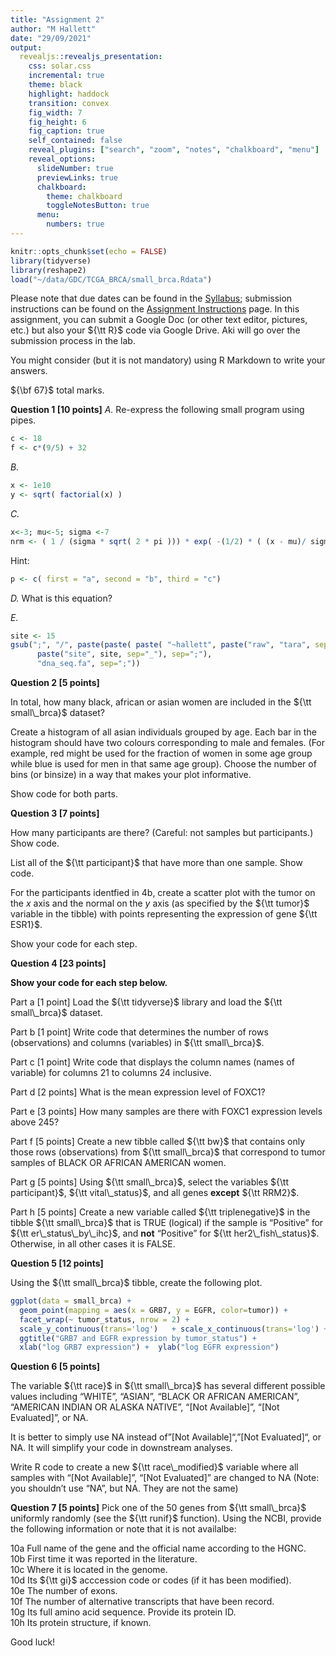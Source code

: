 ```yaml
---
title: "Assignment 2"
author: "M Hallett"
date: "29/09/2021"
output: 
  revealjs::revealjs_presentation:
    css: solar.css
    incremental: true
    theme: black
    highlight: haddock
    transition: convex
    fig_width: 7
    fig_height: 6
    fig_caption: true
    self_contained: false
    reveal_plugins: ["search", "zoom", "notes", "chalkboard", "menu"]
    reveal_options:
      slideNumber: true
      previewLinks: true
      chalkboard: 
        theme: chalkboard
        toggleNotesButton: true
      menu:
        numbers: true
---
```


```r
knitr::opts_chunk$set(echo = FALSE)
library(tidyverse)
library(reshape2)
load("~/data/GDC/TCGA_BRCA/small_brca.Rdata")
```

Please note that due dates can be found in the [Syllabus](/Syllabus); submission instructions can be found on the [Assignment Instructions](/Assignments) page. In this assignment, you can submit a Google Doc (or other text editor, pictures, etc.) but also your ${\tt R}$ code via Google Drive. 
Aki will go over the submission process in the lab.

You might consider (but it is not mandatory) using R Markdown to write your answers.

${\bf 67}$ total marks.

__Question 1 [10 points]__ 
_A._ Re-express the following small program using pipes. 
```r
c <- 18
f <- c*(9/5) + 32
```

_B._
```r
x <- 1e10
y <- sqrt( factorial(x) )
```

_C._
```r
x<-3; mu<-5; sigma <-7
nrm <- ( 1 / (sigma * sqrt( 2 * pi ))) * exp( -(1/2) * ( (x - mu)/ sigma )^2)
```

Hint: 
```r
p <- c( first = "a", second = "b", third = "c")
```

_D._ What is this equation?

_E._ 
```r
site <- 15
gsub(";", "/", paste(paste( paste( "~hallett", paste("raw", "tara", sep = ";"), sep = ";"), 
      paste("site", site, sep="_"), sep=";"), 
      "dna_seq.fa", sep=";"))
```

__Question 2 [5 points]__

In total, how many black, african or asian  women are included in the ${\tt small\_brca}$ dataset?


Create a histogram of all asian individuals grouped by age. Each bar in the histogram should have two colours corresponding to male and females. (For example, red might be used for the fraction of women in some age group while blue is used for men in that same age group). Choose the number of bins (or binsize) in a way that makes your plot informative.


Show code for both parts.

__Question 3 [7 points]__ 

How many participants are there? (Careful: not samples but participants.) Show code.

List all of the ${\tt participant}$ that have more than one sample. Show code.

For the participants identfied in 4b, create a scatter plot with the tumor  on the $x$ axis and the normal  on the $y$ axis (as specified by the ${\tt tumor}$ variable in the tibble) with points representing the expression of gene ${\tt ESR1}$.

Show your code for each step.



__Question 4 [23 points]__

__Show your code for each step below.__

Part a [1 point] Load the ${\tt tidyverse}$ library and load the ${\tt small\_brca}$ dataset. 

Part b [1 point] Write code that determines the number of rows (observations) and columns (variables) in  ${\tt small\_brca}$.

Part c [1 point] Write code that displays the column names (names of variable) for columns $21$ to columns $24$ inclusive.

Part d [2 points] What is the mean expression level of FOXC1?

Part e [3 points] How many samples are there with FOXC1 expression levels above $245$?

Part f [5 points] Create a new tibble called ${\tt bw}$ that contains only those rows (observations) from ${\tt small\_brca}$ that
correspond to tumor samples of BLACK OR AFRICAN AMERICAN women.

Part g [5 points] Using ${\tt small\_brca}$, select the variables ${\tt participant}$, ${\tt vital\_status}$, and all genes __except__ ${\tt RRM2}$. 

Part h [5 points] Create a new variable called ${\tt triplenegative}$ in the tibble ${\tt small\_brca}$ 
that is TRUE (logical) if the sample is "Positive" for ${\tt er\_status\_by\_ihc}$, and __not__ "Positive" for ${\tt her2\_fish\_status}$.
Otherwise,  in all other cases it is FALSE.

__Question 5 [12 points]__

Using the ${\tt small\_brca}$ tibble, create the following plot.

```r
ggplot(data = small_brca) +  
  geom_point(mapping = aes(x = GRB7, y = EGFR, color=tumor)) + 
  facet_wrap(~ tumor_status, nrow = 2) +
  scale_y_continuous(trans='log')   + scale_x_continuous(trans='log') + 
  ggtitle("GRB7 and EGFR expression by tumor_status") +
  xlab("log GRB7 expression") +  ylab("log EGFR expression")

```

__Question 6 [5 points]__

The variable ${\tt race}$ in ${\tt small\_brca}$ has several different possible values including "WHITE", "ASIAN", "BLACK OR AFRICAN AMERICAN", "AMERICAN INDIAN OR ALASKA NATIVE", "[Not Available]", "[Not Evaluated]", or NA.

It is better to simply use NA instead of"[Not Available]", "[Not Evaluated]", or NA.
It will simplify your code in downstream analyses.

Write R code to create a new ${\tt race\_modified}$ variable where all samples with  "[Not Available]", "[Not Evaluated]" are changed to NA  (Note: you shouldn't use "NA", but NA. They are not the same)

__Question 7 [5 points]__
Pick one of the $50$ genes from ${\tt small\_brca}$ uniformly randomly (see the ${\tt runif}$ function). Using the NCBI, provide the following information or note that it is not availalbe:

10a Full name of the gene and the official name according to the HGNC.<br>
10b First time it was reported in the literature.<br>
10c Where it is located in the genome.<br>
10d Its ${\tt gi}$ acccession code or codes (if it has been modified).<br>
10e The number of exons.<br>
10f The number of alternative transcripts that have been record. <br>
10g Its full amino acid sequence. Provide its protein ID.<br>
10h Its protein structure, if known.<br>



Good luck!

